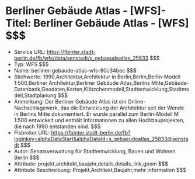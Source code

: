 # Berliner Gebäude Atlas - [WFS]- Titel: Berliner Gebäude Atlas - [WFS] $$$
- Service URL: https://fbinter.stadt-berlin.de/fb/wfs/data/senstadt/s_gebaeudeatlas_25833 $$$
- Typ: WFS $$$
- Name: berliner-gebaude-atlas-wfs-90c34bec $$$
- Stichworte: 1990,Architektur,Architektur in Berlin,Berlin,Berlin-Modell 1:500,Berliner Architektur,Berliner Gebäude Atlas,Berlins Mitte,Gebäude-Datenbank,Geodaten,Karten,Klötzchenmodell,Stadtentwicklung,Stadtmodell,Stadtplanung $$$
- Anmerkung: Der Berliner Gebäude Atlas ist ein Online-Nachschlagewerk, das die Entwicklung der Architektur seit der Wende in Berlins Mitte dokumentiert. Er wurde parallel zum Berlin-Modell M 1:500 entwickelt und enthält Informationen zu allen Hochbauprojekten, die nach 1990 entstanden sind. $$$
- Fisbroker URL: https://fbinter.stadt-berlin.de/fb?loginkey=alphaDataStart&alphaDataId=s_gebaeudeatlas_25833@senstadt $$$
- Autor: Senatsverwaltung für Stadtentwicklung, Bauen und Wohnen Berlin $$$
- Attribute: projekt,architekt,baujahr,details,details_link,geom $$$
- Attribute Beschreibung: Projekt,Architekt,Baujahr,mehr Information $$$
